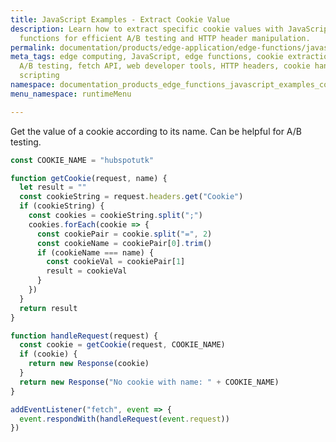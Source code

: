 ```yaml
---
title: JavaScript Examples - Extract Cookie Value
description: Learn how to extract specific cookie values with JavaScript using edge
  functions for efficient A/B testing and HTTP header manipulation.
permalink: documentation/products/edge-application/edge-functions/javascript-examples/cookie-value
meta_tags: edge computing, JavaScript, edge functions, cookie extraction, script for
  A/B testing, fetch API, web developer tools, HTTP headers, cookie handling, client-side
  scripting
namespace: documentation_products_edge_functions_javascript_examples_cookie_value
menu_namespace: runtimeMenu

---
```


Get the value of a cookie according to its name. Can be helpful for A/B testing.

```js
const COOKIE_NAME = "hubspotutk"

function getCookie(request, name) {
  let result = ""
  const cookieString = request.headers.get("Cookie")
  if (cookieString) {
    const cookies = cookieString.split(";")
    cookies.forEach(cookie => {
      const cookiePair = cookie.split("=", 2)
      const cookieName = cookiePair[0].trim()
      if (cookieName === name) {
        const cookieVal = cookiePair[1]
        result = cookieVal
      }
    })
  }
  return result
}

function handleRequest(request) {
  const cookie = getCookie(request, COOKIE_NAME)
  if (cookie) {
    return new Response(cookie)
  }
  return new Response("No cookie with name: " + COOKIE_NAME)
}

addEventListener("fetch", event => {
  event.respondWith(handleRequest(event.request))
})
```




